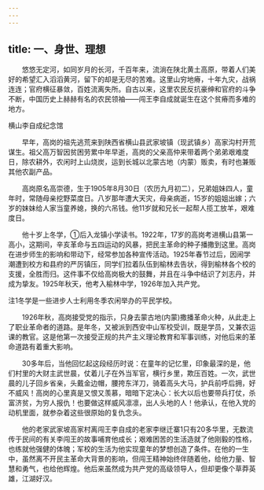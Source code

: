 ```yaml
---
---
---
```

title: 一、身世、理想
---




　　悠悠无定河，如同岁月的长河，千百年来，流淌在陕北黄土高原，带着人们美好的希望汇入滔滔黄河，留下的却是无尽的苦难。这里山穷地瘠，十年九灾，战祸连连；官府横征暴敛，百姓流离失所。自古以来，这里农民反抗豪绅和官府的斗争不断，中国历史上赫赫有名的农民领袖——闯王李自成就诞生在这个贫瘠而多难的地方。



横山李自成纪念馆

　　早年，高岗的祖先逃荒来到陕西省横山县武家坡镇（现武镇乡）高家沟村开荒谋生。祖父高万智因贫困劳累中年早逝，高岗的父亲高仲来带着两个弟弟艰难度日，除农耕外，农闲时上山烧炭，运到长城以北蒙古地（内蒙）贩卖，有时也兼贩其他农副产品。

　　高岗原名高崇德，生于1905年8月30日（农历九月初二），兄弟姐妹四人，童年时，常随母亲挖野菜度日。八岁那年遭大天灾，母亲病逝，15岁的姐姐出嫁；六岁的妹妹给人家当童养媳，换的六吊钱。他11岁就和兄长一起帮人揽工放羊，艰难度日。

　　他十岁上冬学，①后入龙镇小学读书。1922年，17岁的高岗考进横山县第一高小，这期间，辛亥革命与五四运动的风暴，把民主革命的种子播撒到这里。高岗在进步师生的影响和带动下，经常参加各种宣传活动。1925年春节过后，因闹学潮遭到校方和县府的严厉镇压，同学们拉着队伍到榆林去告状，得到榆林各个校的支援，全胜而归。这件事不仅给高岗极大的鼓舞，并且在斗争中结识了刘志丹，并成为挚友。1925年秋天，他考入榆林中学，1926年加入共产党。

注1冬学是一些进步人士利用冬季农闲举办的平民学校。

　　1926年秋，高岗接受党的指示，只身去蒙古地(内蒙)撒播革命火种，从此走上了职业革命者的道路。是年冬，又被派到西安中山军校受训，既是学员，又兼农运课的教官。这是他第一次接受正规的共产主义理论教育和军事训练，对他后来的革命道路有着重大影响。

　　30多年后，当他回忆起这段经历时说：在童年的记忆里，印象最深的是，他们村里的大财主武世晨，仗着儿子在外当军官，横行乡里，欺压百姓。一次，武世晨的儿子回乡省亲，头戴金边帽，腰挎东洋刀，骑着高头大马，护兵前呼后拥，好不威风！高岗的心里真是又恨又羡慕，暗暗下定决心：长大以后也要带兵打仗，杀富济贫，为穷人报仇！也要做这样威风凛凛，出人头地的人！他承认，在他入党的动机里面，就参杂着这些很原始的复仇念头。

　　他的老家武家坡高家村离闯王李自成的老家李继迁寨1只有20多华里，无数流传于民间的有关李闯王的故事哺育他成长；艰难困苦的生活造就了他刚毅的性格，也练就他强健的体魄；军校的生活为他实现童年的梦想创造了条件。在他的一生中，虽然离不开民主革命大背景的影响，但闯王精神始终伴随着他，给他力量、智慧和勇气，也给他辉煌。他后来虽然成为共产党的高级领导人，但却更像个草莽英雄，江湖好汉。